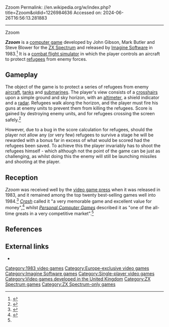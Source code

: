Zzoom
Permalink: //en.wikipedia.org/w/index.php?title=Zzoom&oldid=1226984636
Accessed on: 2024-06-26T16:56:13.281883



------
Zzoom
{{Short description|1983 video game}}
{{Infobox VG
| title          = Zzoom
| image          = Zzoom (video game)(ZX Spectrum) boxart.jpg
| caption        = Cassette inlay for Zzoom
| developer      = John Gibson, Mark Butler, Steve Blower
| publisher      = [[Imagine Software]]
| released       = {{vgrelease|UK|1983<ref>{{cite magazine |title=Evil Birds Are Out to Get You!: Zzoom |magazine=Computer & Video Games |volume=2 |issue=9 |date=Aug 1983 |p=18}}</ref>}}
| genre          = [[Shoot 'em up]]
| modes          = [[Single-player]]
| platforms      = [[ZX Spectrum]]
}}

'''''Zzoom''''' is a [[personal computer game|computer game]] developed by John Gibson, Mark Butler and Steve Blower for the [[ZX Spectrum]] and released by [[Imagine Software]] in 1983.<ref name="WoSZzoom"> {{citation|url=http://www.worldofspectrum.org/infoseekid.cgi?id=0005894 |title=Zzoom |access-date=2008-12-19 |last=van der Heide |first=Martijn |work=World of Spectrum }}</ref> It is a [[combat flight simulator]] in which the player controls an aircraft to protect [[refugee]]s from enemy forces.

==Gameplay==
The object of the game is to protect a series of refugees from enemy [[aircraft]], [[tank]]s and [[submarine]]s. The player's view consists of a [[crosshairs]] upon a simple ground and sky horizon, with an [[altimeter]], a shield indicator and a [[radar]]. Refugees walk along the horizon, and the player must fire his guns at enemy units to prevent them from killing the refugees. Score is gained by destroying enemy units, and for refugees crossing the screen safely.<ref name=Camieabz>{{citation|url=http://www.worldofspectrum.org/pub/sinclair/screens/in-game/z/Zzoom.gif |title=Zzoom |access-date=2011-12-17 |work=World of Spectrum }}</ref>

However, due to a bug in the score calculation for refugees, should the player not allow any (or very few) refugees to survive a stage he will be rewarded with a bonus far in excess of what would be scored had the refugees been saved.  To achieve this the player invariably has to shoot the refugees himself - which although not the point of the game can be just as challenging, as whilst doing this the enemy will still be launching missiles and shooting at the player.

==Reception==
''Zzoom'' was received well by the [[video game journalism|video game press]] when it was released in 1983, and it remained among the top twenty best-selling games well into 1984.<ref name="PCGZzoomReview">{{citation | title=Screen Classic: Zzoom | issue= 5| date=April 1984 | publisher=PCG | url =http://www.worldofspectrum.org/showmag.cgi?mag=PersonalComputerGames/Issue05/Pages/PersonalComputerGames0500111.jpg | work =[[Personal Computer Games]] | pages =111 | access-date = 2008-12-19 }}</ref> ''[[Crash (magazine)|Crash]]'' called it "a very memorable game and excellent value for money",<ref name="CrashZzoomReview">{{citation | title=Zzoom Living Guide | issue= 1|date= February 1984 | publisher=[[Newsfield Publications Ltd]] | url =http://www.worldofspectrum.org/showmag.cgi?mag=Crash/Issue01/Pages/Crash0100048.jpg | work =[[Crash (magazine)|Crash]] | pages =48 | access-date = 2008-12-19 }}</ref> whilst ''[[Personal Computer Games]]'' described it as "one of the all-time greats in a very competitive market".<ref name="PCGZzoomReview" />

==References==
{{reflist}}

== External links ==
*{{WoS game|id=0005894|name=Zzoom}}

[[Category:1983 video games]]
[[Category:Europe-exclusive video games]]
[[Category:Imagine Software games]]
[[Category:Single-player video games]]
[[Category:Video games developed in the United Kingdom]]
[[Category:ZX Spectrum games]]
[[Category:ZX Spectrum-only games]]